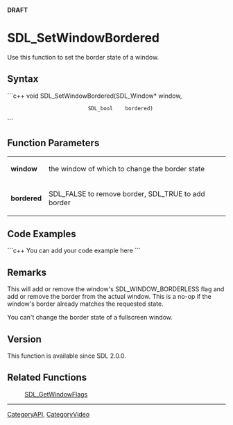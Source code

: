 <!-- pragma section-numbers off -->
<!-- pragma camelcase off -->
'''DRAFT'''


<!-- #*^*^*^*^*See http://wiki.libsdl.org/moin.cgi/SGFunctions for details on editing this page*^*^*^*^* -->


= SDL_SetWindowBordered =
Use this function to set the border state of a window.




== Syntax ==
```c++
void SDL_SetWindowBordered(SDL_Window* window,
                           SDL_bool    bordered)
```


== Function Parameters ==
{|
|'''window'''
|the window of which to change the border state
|-
|'''bordered'''
|SDL_FALSE to remove border, SDL_TRUE to add border
|}


== Code Examples ==
```c++
You can add your code example here
```

<!-- #Leave this section as-is unless you have a code example to put in.  In that case, replace You can add your code example here with your code example following the Style Guide instructions.  Leave the rest of the markup alone and delete this comment. -->


== Remarks ==
This will add or remove the window's SDL_WINDOW_BORDERLESS flag and add or remove the border from the actual window. This is a no-op if the window's border already matches the requested state.

You can't change the border state of a fullscreen window.

== Version ==
This function is available since SDL 2.0.0.

== Related Functions ==
:[[SDL_GetWindowFlags]]

----
[[CategoryAPI]], [[CategoryVideo]]
<!-- #See the Style Guide for instructions on editing the footer. -->
